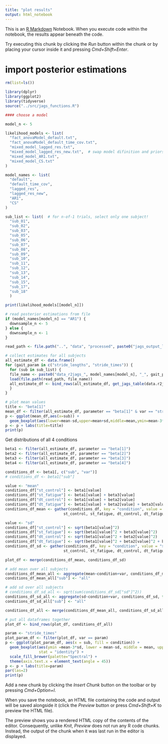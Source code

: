 ---
title: "plot results"
output: html_notebook
---

This is an [R Markdown](http://rmarkdown.rstudio.com) Notebook. When you execute code within the notebook, the results appear beneath the code. 

Try executing this chunk by clicking the *Run* button within the chunk or by placing your cursor inside it and pressing *Cmd+Shift+Enter*. 

# import posterior estimations
```{r} 
rm(list=ls())

library(dplyr) 
library(ggplot2)
library(tidyverse)
source("../src/jags_functions.R")

#### choose a model

model_n <- 5

likelihood_models <- list(
  "fact_anovaModel_default.txt",
  "fact_anovaModel_default_time_cov.txt",
  "mixed_model_lagged_res.txt",
  "mixed_model_lagged_res_new.txt",  # swap model difinition and priors
  "mixed_model_AR1.txt",
  "mixed_model_CS.txt"
)

model_names <- list(
  "default",
  "default_time_cov",
  "lagged_res",
  "lagged_res_new",
  "AR1",
  "CS"
)

sub_list <- list(  # for n-of-1 trials, select only one subject!
  "sub_01",
  "sub_02",
  "sub_03",
  "sub_05",
  "sub_06",
  "sub_07",
  "sub_08",
  "sub_09",
  "sub_10",
  "sub_11",
  "sub_12",
  "sub_13",
  "sub_14",
  "sub_15",
  "sub_17",
  "sub_18"
  )

print(likelihood_models[[model_n]])

# read posterior estimations from file
if (model_names[model_n] == "AR1") {
  downsample_n <- 5
} else {
  downsample_n <- 1
}

read_path <- file.path("..", "data", "processed", paste0("jags_output_left_foot_downsample_", downsample_n))

# collect estimates for all subjects
all_estimate_df <- data.frame()
for (gait_param in c("stride_lengths", "stride_times")) {
  for (sub in sub_list) {
  file_name <- paste0("data_r2jags_", model_names[model_n], "_", gait_param, "_", sub, ".RData")
  load(file.path(read_path, file_name))
  all_estimate_df <- bind_rows(all_estimate_df, get_jags_table(data.r2jags, sub, gait_param))
  }
}


```
```{r}
# plot mean values
title <- "beta[1]"
mean_df <- filter(all_estimate_df, parameter == "beta[1]" & var == "stride_lengths")
p <- ggplot(mean_df,aes(x=sub)) + 
  geom_boxplot(aes(lower=mean-sd,upper=mean+sd,middle=mean,ymin=mean-3*sd,ymax=mean+3*sd),stat="identity")
p <- p + labs(title=title)
print(p)
```
Get distributions of all 4 conditions
```{r}
beta1 <- filter(all_estimate_df, parameter == "beta[1]")
beta2 <- filter(all_estimate_df, parameter == "beta[2]")
beta3 <- filter(all_estimate_df, parameter == "beta[3]")
beta4 <- filter(all_estimate_df, parameter == "beta[4]")

conditions_df <- beta1[, c("sub", "var")]
# conditions_df <- beta1["sub"]

value <- "mean"
conditions_df["st_control"] <- beta1[value]
conditions_df["st_fatigue"] <- beta1[value] + beta3[value]
conditions_df["dt_control"] <- beta1[value] + beta2[value]
conditions_df["dt_fatigue"] <- beta1[value] + beta2[value] + beta3[value] + beta4[value]
conditions_df_mean <- gather(conditions_df, key = "condition", value = "mean",
                          st_control, st_fatigue, dt_control, dt_fatigue)

value <- "sd"
conditions_df["st_control"] <- sqrt(beta1[value]^2)
conditions_df["st_fatigue"] <- sqrt(beta1[value]^2 + beta3[value]^2)
conditions_df["dt_control"] <- sqrt(beta1[value]^2 + beta2[value]^2)
conditions_df["dt_fatigue"] <- sqrt(beta1[value]^2 + beta2[value]^2 + beta3[value]^2 + beta4[value]^2)
conditions_df_sd <- gather(conditions_df, key = "condition", value = "sd",
                          st_control, st_fatigue, dt_control, dt_fatigue)

plot_df <- merge(conditions_df_mean, conditions_df_sd)

# add mean over all subjects
conditions_df_mean_all <- aggregate(mean~condition+var, conditions_df_mean, mean)
conditions_df_mean_all["sub"] <- "all"

# add sd over all subjects
# conditions_df_sd_all <- sqrt(sum(conditions_df_sd["sd"]^2))
conditions_df_sd_all <- aggregate(sd~condition+var, conditions_df_sd, function(x) sqrt(sum(x^2)))
conditions_df_sd_all["sub"] <- "all"

conditions_df_all <- merge(conditions_df_mean_all, conditions_df_sd_all)

# put all dataframes together
plot_df <- bind_rows(plot_df, conditions_df_all)

```

```{r}
param <- "stride_times"
plot_param_df <- filter(plot_df, var == param)
p <- ggplot(plot_param_df, aes(x = sub, fill = condition)) +
  geom_boxplot(aes(ymin =mean-3*sd, lower = mean-sd, middle = mean, upper = mean+sd, ymax = mean+3*sd),
               stat = "identity") +
  scale_fill_brewer(palette="Spectral") +
  theme(axis.text.x = element_text(angle = 45))
p <- p + labs(title=param)
par(las=2)
print(p)
```





Add a new chunk by clicking the *Insert Chunk* button on the toolbar or by pressing *Cmd+Option+I*.

When you save the notebook, an HTML file containing the code and output will be saved alongside it (click the *Preview* button or press *Cmd+Shift+K* to preview the HTML file). 

The preview shows you a rendered HTML copy of the contents of the editor. Consequently, unlike *Knit*, *Preview* does not run any R code chunks. Instead, the output of the chunk when it was last run in the editor is displayed.

